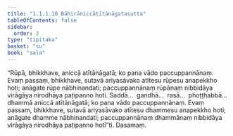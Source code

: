 ```yaml
---
title: "1.1.1.10 Bāhirāniccātītānāgatasutta"
tableOfContents: false
sidebar:
  order: 2
type: "tipitaka"
basket: "su"
book: "sala"
---
```



<DynamicBreadcrumb />

<Division number="10" book="sala">

<Paragraph number="21" book="sala">
“Rūpā, bhikkhave, aniccā atītānāgatā; ko pana vādo paccuppannānaṃ. Evaṃ passaṃ, bhikkhave, sutavā ariyasāvako atītesu rūpesu anapekkho hoti; anāgate rūpe nābhinandati; paccuppannānaṃ rūpānaṃ nibbidāya virāgāya nirodhāya paṭipanno hoti. Saddā…  gandhā…  rasā…  phoṭṭhabbā…  dhammā aniccā atītānāgatā; ko pana vādo paccuppannānaṃ. Evaṃ passaṃ, bhikkhave, sutavā ariyasāvako atītesu dhammesu anapekkho hoti; anāgate dhamme nābhinandati; paccuppannānaṃ dhammānaṃ nibbidāya virāgāya nirodhāya paṭipanno hotī”ti.

</Paragraph>
</Division>

<Paragraph number="22" type="center" book="sala">
Dasamaṃ.
</Paragraph>